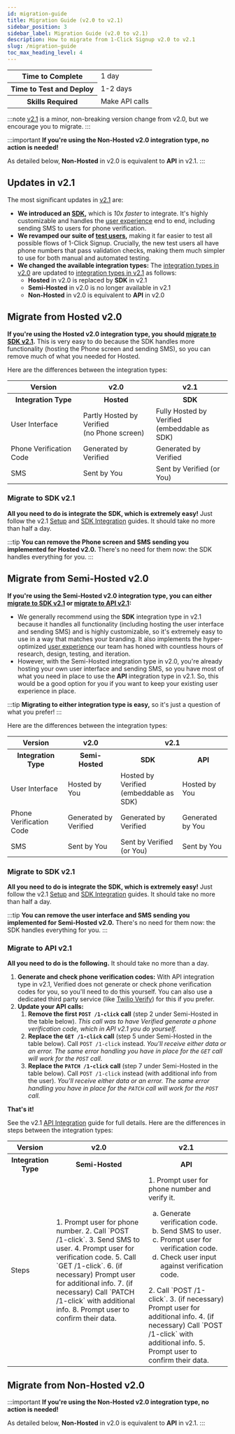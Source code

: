 ```yaml
---
id: migration-guide
title: Migration Guide (v2.0 to v2.1)
sidebar_position: 3
sidebar_label: Migration Guide (v2.0 to v2.1)
description: How to migrate from 1-Click Signup v2.0 to v2.1
slug: /migration-guide
toc_max_heading_level: 4
---
```



<table>
    <tr>
        <th>Time to Complete</th>
        <td>1 day</td>
    </tr>
    <tr>
        <th>Time to Test and Deploy</th>
        <td>1-2 days</td>
    </tr>
    <tr>
        <th>Skills Required</th>
        <td>Make API calls</td>
    </tr>
</table>

:::note 
[v2.1](/) is a minor, non-breaking version change from v2.0, but we encourage you to migrate.
:::

:::important
**If you're using the Non-Hosted v2.0 integration type, no action is needed!** 

As detailed below, **Non-Hosted** in v2.0 is equivalent to **API** in v2.1.
:::


## Updates in v2.1

The most significant updates in [v2.1](/) are:
- **We introduced an [SDK](/1-click-signup/guides/sdk-integration),** which is _10x faster_ to integrate. It's highly customizable and handles the [user experience](/1-click-signup/user-experience) end to end, including sending SMS to users for phone verification.
- **We revamped our suite of [test users](/1-click-signup/test-users),** making it far easier to test all possible flows of 1-Click Signup. Crucially, the new test users all have phone numbers that pass validation checks, making them much simpler to use for both manual and automated testing.
- **We changed the available integration types:** The [integration types in v2.0](/v2.0/integration-guide#2-configure-brand-settings) are updated to [integration types in v2.1](/1-click-signup/guides/setup#integration-type) as follows:
    - **Hosted** in v2.0 is replaced by **SDK** in v2.1
    - **Semi-Hosted** in v2.0 is no longer available in v2.1
    - **Non-Hosted** in v2.0 is equivalent to **API** in v2.0


## Migrate from Hosted v2.0

**If you're using the Hosted v2.0 integration type, you should [migrate to SDK v2.1](#migrate-to-sdk-v21).** This is very easy to do because the SDK handles more functionality (hosting the Phone screen and sending SMS), so you can remove much of what you needed for Hosted. 

Here are the differences between the integration types:

<table>
    <tr>
        <th>Version</th>
        <th>v2.0</th>
        <th>v2.1</th>
    </tr>
    <tr>
        <th>Integration Type</th>
        <th>Hosted</th>
        <th>SDK</th>
    </tr>
    <tr>
        <td>User Interface</td>
        <td>Partly Hosted by Verified <br/> (no Phone screen)</td>
        <td>Fully Hosted by Verified <br/> (embeddable as SDK)</td>
    </tr>
    <tr>
        <td>Phone Verification Code</td>
        <td>Generated by Verified</td>
        <td>Generated by Verified</td>
    </tr>
    <tr>
        <td>SMS</td>
        <td>Sent by You</td>
        <td>Sent by Verified (or You)</td>
    </tr>
</table>


### Migrate to SDK v2.1

**All you need to do is integrate the SDK, which is extremely easy!** Just follow the v2.1 [Setup](/1-click-signup/guides/setup) and [SDK Integration](/1-click-signup/guides/sdk-integration) guides. It should take no more than half a day.

:::tip
**You can remove the Phone screen and SMS sending you implemented for Hosted v2.0.** There's no need for them now: the SDK handles everything for you.
:::


## Migrate from Semi-Hosted v2.0

**If you're using the Semi-Hosted v2.0 integration type, you can either [migrate to SDK v2.1](#migrate-to-sdk-v21) or [migrate to API v2.1](#migrate-to-api-v21):** 
- We generally recommend using the **SDK** integration type in v2.1 because it handles all functionality (including hosting the user interface and sending SMS) and is highly customizable, so it's extremely easy to use in a way that matches your branding. It also implements the hyper-optimized [user experience](/1-click-signup/user-experience) our team has honed with countless hours of research, design, testing, and iteration.
- However, with the Semi-Hosted integration type in v2.0, you're already hosting your own user interface and sending SMS, so you have most of what you need in place to use the **API** integration type in v2.1. So, this would be a good option for you if you want to keep your existing user experience in place.

:::tip
**Migrating to either integration type is easy,** so it's just a question of what you prefer! 
:::

Here are the differences between the integration types:

<table>
    <tr>
        <th>Version</th>
        <th>v2.0</th>
        <th colspan="2">v2.1</th>
    </tr>
    <tr>
        <th>Integration Type</th>
        <th>Semi-Hosted</th>
        <th>SDK</th>
        <th>API</th>
    </tr>
    <tr>
        <td>User Interface</td>
        <td>Hosted by You</td>
        <td>Hosted by Verified <br/> (embeddable as SDK)</td>
        <td>Hosted by You</td>
    </tr>
    <tr>
        <td>Phone Verification Code</td>
        <td>Generated by Verified</td>
        <td>Generated by Verified</td>
        <td>Generated by You</td>
    </tr>
    <tr>
        <td>SMS</td>
        <td>Sent by You</td>
        <td>Sent by Verified (or You)</td>
        <td>Sent by You</td>
    </tr>
</table>


### Migrate to SDK v2.1

**All you need to do is integrate the SDK, which is extremely easy!** Just follow the v2.1 [Setup](/1-click-signup/guides/setup) and [SDK Integration](/1-click-signup/guides/sdk-integration) guides. It should take no more than half a day.

:::tip
**You can remove the user interface and SMS sending you implemented for Semi-Hosted v2.0.** There's no need for them now: the SDK handles everything for you.
:::


### Migrate to API v2.1

**All you need to do is the following.** It should take no more than a day.

1. **Generate and check phone verification codes:** With API integration type in v2.1, Verified does not generate or check phone verification codes for you, so you'll need to do this yourself. You can also use a dedicated third party service (like [Twilio Verify](https://www.twilio.com/en-us/user-authentication-identity/verify)) for this if you prefer.
2. **Update your API calls:**
    1. **Remove the first `POST /1-click` call** (step 2 under Semi-Hosted in the table below). _This call was to have Verified generate a phone verification code, which in API v2.1 you do yourself._
    2. **Replace the `GET /1-click` call** (step 5 under Semi-Hosted in the table below). Call `POST /1-click` instead. _You'll receive either data or an error. The same error handling you have in place for the `GET` call will work for the `POST` call._
    3. **Replace the `PATCH /1-click` call** (step 7 under Semi-Hosted in the table below). Call `POST /1-click` instead (with additional info from the user). _You'll receive either data or an error. The same error handling you have in place for the `PATCH` call will work for the `POST` call._

**That's it!**

See the v2.1 [API Integration](/1-click-signup/guides/api-integration) guide for full details. Here are the differences in steps between the integration types:

<table>
    <tr>
        <th>Version</th>
        <th>v2.0</th>
        <th>v2.1</th>
    </tr>
    <tr>
        <th>Integration Type</th>
        <th>Semi-Hosted</th>
        <th>API</th>
    </tr>
    <tr>
        <td>Steps</td>
        <td>
            1. Prompt user for phone number.
            2. Call `POST /1-click`.
            3. Send SMS to user.
            4. Prompt user for verification code.
            5. Call `GET /1-click`.
            6. (if necessary) Prompt user for additional info.
            7. (if necessary) Call `PATCH /1-click` with additional info.
            8. Prompt user to confirm their data.
        </td>
        <td>
            1. Prompt user for phone number and verify it.
                <ol type="a">
                    <li>Generate verification code.</li>
                    <li>Send SMS to user.</li>
                    <li>Prompt user for verification code.</li>
                    <li>Check user input against verification code.</li>
                </ol>
            2. Call `POST /1-click`.
            3. (if necessary) Prompt user for additional info.
            4. (if necessary) Call `POST /1-click` with additional info.
            5. Prompt user to confirm their data.
        </td>
    </tr>
</table>


## Migrate from Non-Hosted v2.0

:::important
**If you're using the Non-Hosted v2.0 integration type, no action is needed!** 

As detailed below, **Non-Hosted** in v2.0 is equivalent to **API** in v2.1.
:::